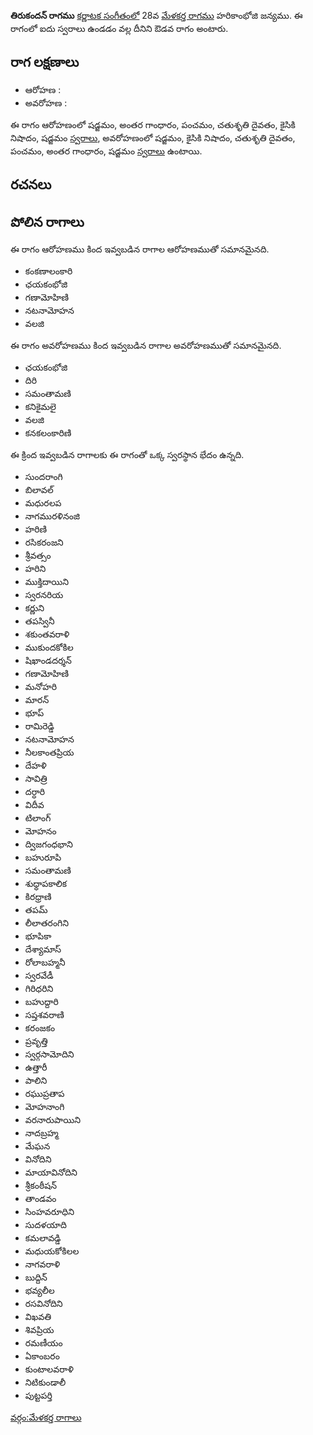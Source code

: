{{Infobox ragam
	| name          	= తిరుకందన్
	| synonym	    	= 
	| mela          	= 
	| chakra        	= 
	| janaka        	= 
	| type          	= ఔడవ
	| arohanam      	= {{svaraC|S|G3|P|D2|N2|S'}} 
	| avarohanam    	= {{svaraC|S'|N2|D2|P|G3|S}}
	| jeeva         	=
	| chhaya        	=
	| nyasa         	=
	| vishesha      	= 
	| equivalent  		= 
}}
{{కర్ణాటక సంగీత రాగాలు}}
'''తిరుకందన్ రాగము''' [[కర్ణాటక సంగీతం]]లో 28వ [[మేళకర్త రాగము]] హరికాంభోజి జన్యము.  ఈ రాగంలో ఐదు స్వరాలు ఉండడం వల్ల దీనిని ఔడవ రాగం అంటారు.


==రాగ లక్షణాలు==


* ఆరోహణ : {{svaraC|S|G3|P|D2|N2|S'}} 
* అవరోహణ : {{svaraC|S'|N2|D2|P|G3|S}}

ఈ రాగం ఆరోహణంలో షడ్జమం, అంతర గాంధారం, పంచమం, చతుశృతి దైవతం, కైసికి నిషాదం, షడ్జమం [[స్వరాలు]], అవరోహణంలో షడ్జమం, కైసికి నిషాదం, చతుశృతి దైవతం, పంచమం, అంతర గాంధారం, షడ్జమం [[స్వరాలు]] ఉంటాయి.

==రచనలు==



==పోలిన రాగాలు==
ఈ రాగం ఆరోహణము కింద ఇవ్వబడిన రాగాల ఆరోహణముతో సమానమైనది.
* కంకణాలంకారి
* ఛయకంభోజి
* గణామోహిణి
* నటనామోహన
* వలజి

ఈ రాగం అవరోహణము కింద ఇవ్వబడిన రాగాల అవరోహణముతో సమానమైనది.
* ఛయకంభోజి
* దిరి
* సమంతామణి
* కనికైమలై
* వలజి
* కనకలంకారిణి

ఈ క్రింద ఇవ్వబడిన రాగాలకు ఈ రాగంతో ఒక్క స్వరస్థాన భేదం ఉన్నది.
* సుందరాంగి
* బిలావల్
* మధురలప
* నాగమురళినంజి
* హరిణి
* రసికరంజని
* శ్రీవత్సం
* హరిని
* ముక్తిదాయిని
* స్వరనరియ
* కర్ణుని
* తపస్వినీ
* శకుంతవరాళి
* ముకుందకోకిల
* షిఖాండదర్శన్
* గణామోహిణి
* మనోహరి
* మారన్
* భూప్
* రామిరెడ్డి
* నటనామోహన
* నీలకాంతప్రియ
* దేహళి
* సావిత్రి
* దర్ధారి
* విదీవ
* టిలాంగ్
* మోహనం
* ద్విజగంధభాని
* బహురూపి
* సమంతామణి
* శుధ్ధాపకాలిక
* కిరధ్రాణి
* తపమ్
* లీలాతరంగిని
* భూపికా
* దేశ్యామాస్
* రోలాబహ్మనీ
* స్వరవేడీ
* గిరిధరిని
* బహుద్దారి
* సప్తశవరాణి
* కరంజకం
* ప్రవృత్తి
* స్వర్గసామోదిని
* ఉత్తారీ
* పాలిని
* రఘుప్రతాప
* మోహనాంగి
* వరనారుపాయిని
* నాదబ్రహ్మ
* మేఘన
* వినోదిని
* మాయావినోదిని
* శ్రీకంఠీషన్
* తాండవం
* సింహవరూధిని
* సుదళయాది
* కమలావడ్డి
* మధుయకోకిలల
* నాగవరాళి
* బుద్దిన్
* భవ్యలీల
* రసవినోదిని
* విఖవతి
* శివప్రియ
* రమణీయం
* ఏకాంబరం
* కుంటాలవరాళి
* నిటికుండాలీ
* పుట్టపర్తి



[[వర్గం:మేళకర్త రాగాలు]]